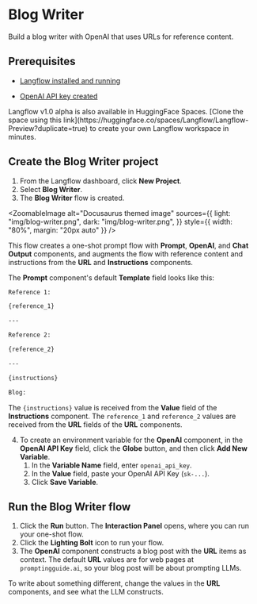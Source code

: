 
# Blog Writer

Build a blog writer with OpenAI that uses URLs for reference content.

## Prerequisites

- [Langflow installed and running](../getting-started/install-langflow)

- [OpenAI API key created](https://platform.openai.com)

<Admonition type="info">
  Langflow v1.0 alpha is also available in HuggingFace Spaces. [Clone the space
  using this
  link](https://huggingface.co/spaces/Langflow/Langflow-Preview?duplicate=true)
  to create your own Langflow workspace in minutes.
</Admonition>

## Create the Blog Writer project

1. From the Langflow dashboard, click **New Project**.
2. Select **Blog Writer**.
3. The **Blog Writer** flow is created.

<ZoomableImage
  alt="Docusaurus themed image"
  sources={{
    light: "img/blog-writer.png",
    dark: "img/blog-writer.png",
  }}
  style={{ width: "80%", margin: "20px auto" }}
/>

This flow creates a one-shot prompt flow with **Prompt**, **OpenAI**, and **Chat Output** components, and augments the flow with reference content and instructions from the **URL** and **Instructions** components.

The **Prompt** component's default **Template** field looks like this:

```bash
Reference 1:

{reference_1}

---

Reference 2:

{reference_2}

---

{instructions}

Blog:

```

The `{instructions}` value is received from the **Value** field of the **Instructions** component.
The `reference_1` and `reference_2` values are received from the **URL** fields of the **URL** components.

4. To create an environment variable for the **OpenAI** component, in the **OpenAI API Key** field, click the **Globe** button, and then click **Add New Variable**.
   1. In the **Variable Name** field, enter `openai_api_key`.
   2. In the **Value** field, paste your OpenAI API Key (`sk-...`).
   3. Click **Save Variable**.

## Run the Blog Writer flow

1. Click the **Run** button.
   The **Interaction Panel** opens, where you can run your one-shot flow.
2. Click the **Lighting Bolt** icon to run your flow.
3. The **OpenAI** component constructs a blog post with the **URL** items as context.
   The default **URL** values are for web pages at `promptingguide.ai`, so your blog post will be about prompting LLMs.

To write about something different, change the values in the **URL** components, and see what the LLM constructs.
